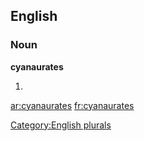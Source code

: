 
==English==

===Noun===
'''cyanaurates'''

# {{plural of|[[cyanaurate]]}}

[[Category:English plurals]]

[[ar:cyanaurates]]
[[fr:cyanaurates]]